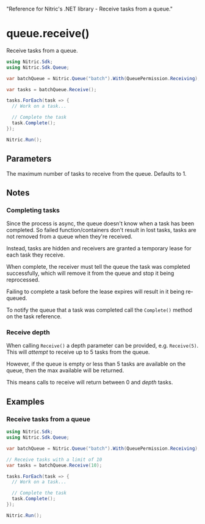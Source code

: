   "Reference for Nitric's .NET library - Receive tasks from a queue."

# queue.receive()

Receive tasks from a queue.

```csharp
using Nitric.Sdk;
using Nitric.Sdk.Queue;

var batchQueue = Nitric.Queue("batch").With(QueuePermission.Receiving);

var tasks = batchQueue.Receive();

tasks.ForEach(task => {
  // Work on a task...

  // Complete the task
  task.Complete();
});

Nitric.Run();
```

## Parameters

<Properties>
  <Property name="depth" type="int">
    The maximum number of tasks to receive from the queue. Defaults to 1.
  </Property>
</Properties>

## Notes

### Completing tasks

Since the process is async, the queue doesn't know when a task has been completed. So failed function/containers don't result in lost tasks, tasks are not removed from a queue when they're received.

Instead, tasks are hidden and receivers are granted a temporary lease for each task they receive.

When complete, the receiver must tell the queue the task was completed successfully, which will remove it from the queue and stop it being reprocessed.

<Note>
  Failing to complete a task before the lease expires will result in it being
  re-queued.
</Note>

To notify the queue that a task was completed call the `Complete()` method on the task reference.

### Receive depth

When calling `Receive()` a depth parameter can be provided, e.g. `Receive(5)`. This will _attempt_ to receive up to 5 tasks from the queue.

However, if the queue is empty or less than 5 tasks are available on the queue, then the max available will be returned.

This means calls to receive will return between 0 and _depth_ tasks.

## Examples

### Receive tasks from a queue

```csharp
using Nitric.Sdk;
using Nitric.Sdk.Queue;

var batchQueue = Nitric.Queue("batch").With(QueuePermission.Receiving);

// Receive tasks with a limit of 10
var tasks = batchQueue.Receive(10);

tasks.ForEach(task => {
  // Work on a task...

  // Complete the task
  task.Complete();
});

Nitric.Run();
```
